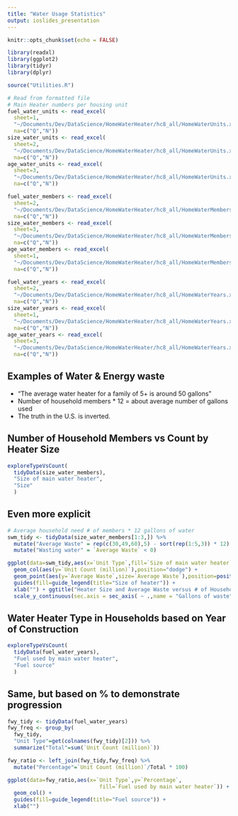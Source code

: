 ```yaml
---
title: "Water Usage Statistics"
output: ioslides_presentation
---
```


```r
knitr::opts_chunk$set(echo = FALSE)

library(readxl)
library(ggplot2)
library(tidyr)
library(dplyr)

source("Utilities.R")

# Read from formatted file
# Main Heater numbers per housing unit
fuel_water_units <- read_excel(
  sheet=1,
  "~/Documents/Dev/DataScience/HomeWaterHeater/hc8_all/HomeWaterUnits.xls",
  na=c("Q","N"))
size_water_units <- read_excel(
  sheet=2,
  "~/Documents/Dev/DataScience/HomeWaterHeater/hc8_all/HomeWaterUnits.xls",
  na=c("Q","N"))
age_water_units <- read_excel(
  sheet=3,
  "~/Documents/Dev/DataScience/HomeWaterHeater/hc8_all/HomeWaterUnits.xls",
  na=c("Q","N"))

fuel_water_members <- read_excel(
  sheet=2,
  "~/Documents/Dev/DataScience/HomeWaterHeater/hc8_all/HomeWaterMembers.xls",
  na=c("Q","N"))
size_water_members <- read_excel(
  sheet=3,
  "~/Documents/Dev/DataScience/HomeWaterHeater/hc8_all/HomeWaterMembers.xls",
  na=c("Q","N"))
age_water_members <- read_excel(
  sheet=1,
  "~/Documents/Dev/DataScience/HomeWaterHeater/hc8_all/HomeWaterMembers.xls",
  na=c("Q","N"))

fuel_water_years <- read_excel(
  sheet=2,
  "~/Documents/Dev/DataScience/HomeWaterHeater/hc8_all/HomeWaterYears.xls",
  na=c("Q","N"))
size_water_years <- read_excel(
  sheet=1,
  "~/Documents/Dev/DataScience/HomeWaterHeater/hc8_all/HomeWaterYears.xls",
  na=c("Q","N"))
age_water_years <- read_excel(
  sheet=3,
  "~/Documents/Dev/DataScience/HomeWaterHeater/hc8_all/HomeWaterYears.xls",
  na=c("Q","N"))
```


## Examples of Water & Energy waste

- "The average water heater for a family of 5+ is around 50 gallons"
- Number of household members * 12 = about average number of gallons used
- The truth in the U.S. is inverted.

## Number of Household Members vs Count by Heater Size

```r
exploreTypeVsCount(
  tidyData(size_water_members),
  "Size of main water heater",
  "Size"
  )
```

## Even more explicit

```r
# Average household need # of members * 12 gallons of water
swm_tidy <- tidyData(size_water_members[1:3,]) %>%
  mutate("Average Waste" = rep(c(30,49,60),5) - sort(rep(1:5,3)) * 12) %>%
  mutate("Wasting water" = `Average Waste` < 0)

ggplot(data=swm_tidy,aes(x=`Unit Type`,fill=`Size of main water heater`)) +
  geom_col(aes(y=`Unit Count (million)`),position="dodge") +
  geom_point(aes(y=`Average Waste`,size=`Average Waste`),position=position_dodge(width = 0.9)) +
  guides(fill=guide_legend(title="Size of heater")) +
  xlab("") + ggtitle("Heater Size and Average Waste versus # of Household Members") + 
  scale_y_continuous(sec.axis = sec_axis( ~ .,name = "Gallons of waste"))

```

## Water Heater Type in Households based on Year of Construction

```r
exploreTypeVsCount(
  tidyData(fuel_water_years),
  "Fuel used by main water heater",
  "Fuel source"
  )
```

## Same, but based on % to demonstrate progression

```r
fwy_tidy <- tidyData(fuel_water_years)
fwy_freq <- group_by(
  fwy_tidy,
  "Unit Type"=get(colnames(fwy_tidy)[2])) %>%
  summarize("Total"=sum(`Unit Count (million)`))

fwy_ratio <- left_join(fwy_tidy,fwy_freq) %>%
  mutate("Percentage"=`Unit Count (million)`/Total * 100)

ggplot(data=fwy_ratio,aes(x=`Unit Type`,y=`Percentage`,
                             fill=`Fuel used by main water heater`)) +
  geom_col() +
  guides(fill=guide_legend(title="Fuel source")) +
  xlab("")
```


